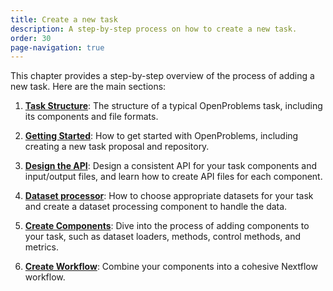 ```yaml
---
title: Create a new task
description: A step-by-step process on how to create a new task.
order: 30
page-navigation: true
---
```




This chapter provides a step-by-step overview of the process of adding a
new task. Here are the main sections:

1.  **[Task Structure](task_structure.qmd)**: The structure of a typical
    OpenProblems task, including its components and file formats.

2.  **[Getting Started](getting_started.qmd)**: How to get started with
    OpenProblems, including creating a new task proposal and repository.

3.  **[Design the API](design_api.qmd)**: Design a consistent API for
    your task components and input/output files, and learn how to create
    API files for each component.

4.  **[Dataset processor](dataset_processor.qmd)**: How to choose
    appropriate datasets for your task and create a dataset processing
    component to handle the data.

5.  **[Create Components](create_components.qmd)**: Dive into the
    process of adding components to your task, such as dataset loaders,
    methods, control methods, and metrics.

6.  **[Create Workflow](create_workflow.qmd)**: Combine your components
    into a cohesive Nextflow workflow.
